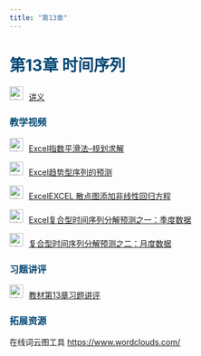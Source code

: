 ```yaml
---
title: "第13章"
---
```


<h1 style="color: #044875;"> 第13章 时间序列 </h1>

<img src="img/teacher.png" alt="讲义" style="width: 24px; height: 24px;margin-right: 10px">[讲义](https://lizongzhang.github.io/stat/chap13.html)

<h3 style="color: #044875;"> 教学视频 </h3>

<img src="img/video.png" alt="讲义" style="width: 24px; height: 24px;margin-right: 10px">[Excel指数平滑法--规划求解](https://www.bilibili.com/video/BV1c5411p7ob/)    

<img src="img/video.png" alt="讲义" style="width: 24px; height: 24px;margin-right: 10px">[Excel趋势型序列的预测](https://www.bilibili.com/video/BV1nK411M7k6/) 
        
<img src="img/video.png" alt="讲义" style="width: 24px; height: 24px;margin-right: 10px">[ExcelEXCEL 散点图添加非线性回归方程](https://www.bilibili.com/video/BV1nv41147VE/) 
        
<img src="img/video.png" alt="讲义" style="width: 24px; height: 24px;margin-right: 10px">[Excel复合型时间序列分解预测之一：季度数据](https://www.bilibili.com/video/BV19V411h7aV/)

<img src="img/video.png" alt="讲义" style="width: 24px; height: 24px;margin-right: 10px">[复合型时间序列分解预测之二：月度数据](https://www.bilibili.com/video/BV1Ry4y1v7Et/)

<h3 style="color: #044875;"> 习题讲评 </h3>

<img src="img/video.png" alt="讲义" style="width: 24px; height: 24px;margin-right: 10px">[教材第13章习题讲评](https://www.bilibili.com/video/BV13c41137ym/)

<h3 style="color: #044875;"> 拓展资源 </h3>

在线词云图工具 <https://www.wordclouds.com/>
